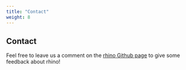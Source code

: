 ```yaml
---
title: "Contact"
weight: 8
---
```


## Contact

Feel free to leave us a comment on the [rhino Github page](https://github.com/statkwon/rhino) to give some feedback about rhino!


